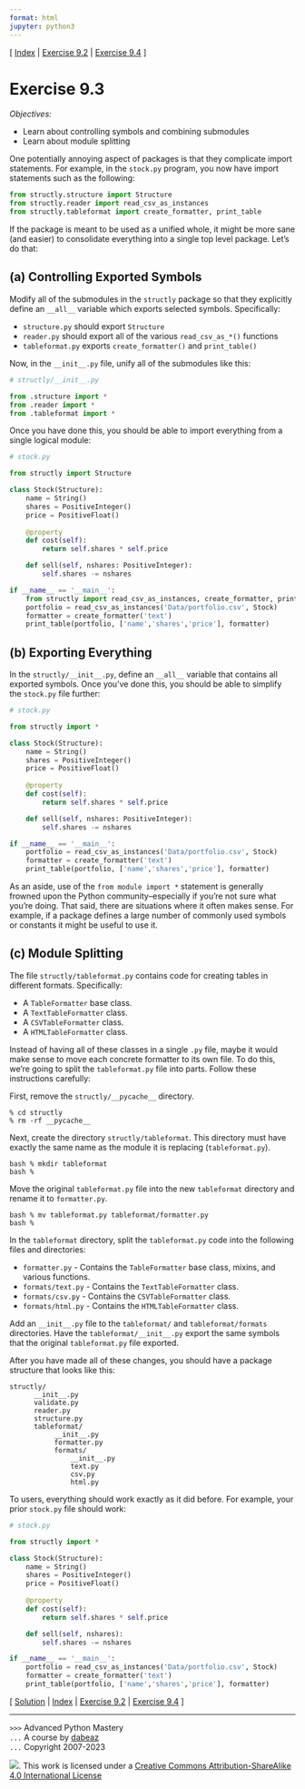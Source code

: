 ```yaml
---
format: html
jupyter: python3
---
```

\[ [Index](index.md) | [Exercise 9.2](ex9_2.md) | [Exercise 9.4](ex9_4.md) \]

# Exercise 9.3

*Objectives:*

- Learn about controlling symbols and combining submodules
- Learn about module splitting

One potentially annoying aspect of packages is that they complicate
import statements.   For example, in the `stock.py` program, you now
have import statements such as the following:

```python
from structly.structure import Structure
from structly.reader import read_csv_as_instances
from structly.tableformat import create_formatter, print_table
```

If the package is meant to be used as a unified whole, it might be
more sane (and easier) to consolidate everything into a single top
level package.   Let's do that:

## (a) Controlling Exported Symbols

Modify all of the submodules in the `structly` package so that they explicitly
define an `__all__` variable which exports selected symbols.  Specifically:

- `structure.py` should export `Structure`
- `reader.py` should export all of the various `read_csv_as_*()` functions
- `tableformat.py` exports `create_formatter()` and `print_table()`

Now, in the `__init__.py` file, unify all of the submodules like this:

```python
# structly/__init__.py

from .structure import *
from .reader import *
from .tableformat import *
```

Once you have done this, you should be able to import everything from 
a single logical module:

```python
# stock.py

from structly import Structure

class Stock(Structure):
    name = String()
    shares = PositiveInteger()
    price = PositiveFloat()
    
    @property
    def cost(self):
        return self.shares * self.price

    def sell(self, nshares: PositiveInteger):
        self.shares -= nshares

if __name__ == '__main__':
    from structly import read_csv_as_instances, create_formatter, print_table
    portfolio = read_csv_as_instances('Data/portfolio.csv', Stock)
    formatter = create_formatter('text')
    print_table(portfolio, ['name','shares','price'], formatter)
```

## (b) Exporting Everything

In the `structly/__init__.py`, define an `__all__` variable that contains all
exported symbols.   Once you've done this, you should be able to simplify the
`stock.py` file further:

```python
# stock.py

from structly import *

class Stock(Structure):
    name = String()
    shares = PositiveInteger()
    price = PositiveFloat()
    
    @property
    def cost(self):
        return self.shares * self.price

    def sell(self, nshares: PositiveInteger):
        self.shares -= nshares

if __name__ == '__main__':
    portfolio = read_csv_as_instances('Data/portfolio.csv', Stock)
    formatter = create_formatter('text')
    print_table(portfolio, ['name','shares','price'], formatter)
```

As an aside, use of the `from module import *` statement is generally frowned upon
the Python community--especially if you're not sure what you're doing.  That said,
there are situations where it often makes sense. For example, if a package defines
a large number of commonly used symbols or constants it might be useful to use it.


## (c) Module Splitting

The file `structly/tableformat.py` contains code for creating tables in different
formats. Specifically:

- A `TableFormatter` base class.
- A `TextTableFormatter` class.
- A `CSVTableFormatter` class.
- A `HTMLTableFormatter` class.

Instead of having all of these classes in a single `.py`
file, maybe it would make sense to move each concrete formatter to
its own file.  To do this, we're going to split the `tableformat.py`
file into parts.  Follow these instructions carefully:

First, remove the `structly/__pycache__` directory. 

```
% cd structly
% rm -rf __pycache__
```

Next, create the directory `structly/tableformat`.  This directory
must have exactly the same name as the module it is replacing
(`tableformat.py`).

```
bash % mkdir tableformat
bash %
```

Move the original `tableformat.py` file into the new
`tableformat` directory and rename it to `formatter.py`. 

```
bash % mv tableformat.py tableformat/formatter.py
bash %
```

In the `tableformat` directory, split the
`tableformat.py` code into the following files and directories:

- `formatter.py` - Contains the `TableFormatter` base class, mixins, and various functions.
- `formats/text.py` - Contains the `TextTableFormatter` class.
- `formats/csv.py` - Contains the `CSVTableFormatter` class.
- `formats/html.py` - Contains the `HTMLTableFormatter` class.

Add an `__init__.py` file to the `tableformat/` and `tableformat/formats`
directories.  Have the `tableformat/__init__.py` export the same
symbols that the original `tableformat.py` file exported.

After you have made all of these changes, you should have a package
structure that looks like this:

```
structly/
      __init__.py
      validate.py
      reader.py
      structure.py
      tableformat/
           __init__.py
           formatter.py
           formats/
               __init__.py
               text.py
               csv.py
               html.py
```

To users, everything should work exactly as it did before.  For example, your
prior `stock.py` file should work:

```python
# stock.py

from structly import *

class Stock(Structure):
    name = String()
    shares = PositiveInteger()
    price = PositiveFloat()
    
    @property
    def cost(self):
        return self.shares * self.price

    def sell(self, nshares):
        self.shares -= nshares

if __name__ == '__main__':
    portfolio = read_csv_as_instances('Data/portfolio.csv', Stock)
    formatter = create_formatter('text')
    print_table(portfolio, ['name','shares','price'], formatter)
```

\[ [Solution](soln9_3.md) | [Index](index.md) | [Exercise 9.2](ex9_2.md) | [Exercise 9.4](ex9_4.md) \]

----
`>>>` Advanced Python Mastery  
`...` A course by [dabeaz](https://www.dabeaz.com)  
`...` Copyright 2007-2023  

![](https://i.creativecommons.org/l/by-sa/4.0/88x31.png). This work is licensed under a [Creative Commons Attribution-ShareAlike 4.0 International License](http://creativecommons.org/licenses/by-sa/4.0/)
